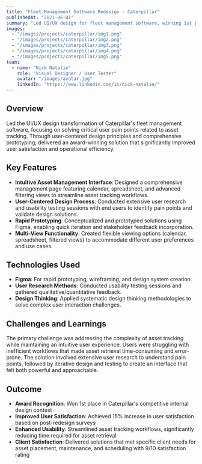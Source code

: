 ---
title: "Fleet Management Software Redesign - Caterpillar"
publishedAt: "2021-06-01"
summary: "Led UI/UX design for fleet management software, winning 1st place in internal contest through user-centered design and comprehensive usability testing."
images:
  - "/images/projects/caterpillar/img1.png"
  - "/images/projects/caterpillar/img2.png"
  - "/images/projects/caterpillar/img3.png"
  - "/images/projects/caterpillar/img4.png"
  - "/images/projects/caterpillar/img5.png"
team:
  - name: "Nick Natalie"
    role: "Visual Designer / User Tester"
    avatar: "/images/avatar.jpg"
    linkedIn: "https://www.linkedin.com/in/nick-natalie/"
---

## Overview

Led the UI/UX design transformation of Caterpillar's fleet management software, focusing on solving critical user pain points related to asset tracking. Through user-centered design principles and comprehensive prototyping, delivered an award-winning solution that significantly improved user satisfaction and operational efficiency.

## Key Features

- **Intuitive Asset Management Interface**: Designed a comprehensive management page featuring calendar, spreadsheet, and advanced filtering views to streamline asset tracking workflows.
- **User-Centered Design Process**: Conducted extensive user research and usability testing sessions with end users to identify pain points and validate design solutions.
- **Rapid Prototyping**: Conceptualized and prototyped solutions using Figma, enabling quick iteration and stakeholder feedback incorporation.
- **Multi-View Functionality**: Created flexible viewing options (calendar, spreadsheet, filtered views) to accommodate different user preferences and use cases.

## Technologies Used

- **Figma**: For rapid prototyping, wireframing, and design system creation.
- **User Research Methods**: Conducted usability testing sessions and gathered qualitative/quantitative feedback.
- **Design Thinking**: Applied systematic design thinking methodologies to solve complex user interaction challenges.

## Challenges and Learnings

The primary challenge was addressing the complexity of asset tracking while maintaining an intuitive user experience. Users were struggling with inefficient workflows that made asset retrieval time-consuming and error-prone. The solution involved extensive user research to understand pain points, followed by iterative design and testing to create an interface that felt both powerful and approachable.

## Outcome

- **Award Recognition**: Won 1st place in Caterpillar's competitive internal design contest
- **Improved User Satisfaction**: Achieved 15% increase in user satisfaction based on post-redesign surveys
- **Enhanced Usability**: Streamlined asset tracking workflows, significantly reducing time required for asset retrieval
- **Client Satisfaction**: Delivered solutions that met specific client needs for asset placement, maintenance, and scheduling with 9/10 satisfaction rating